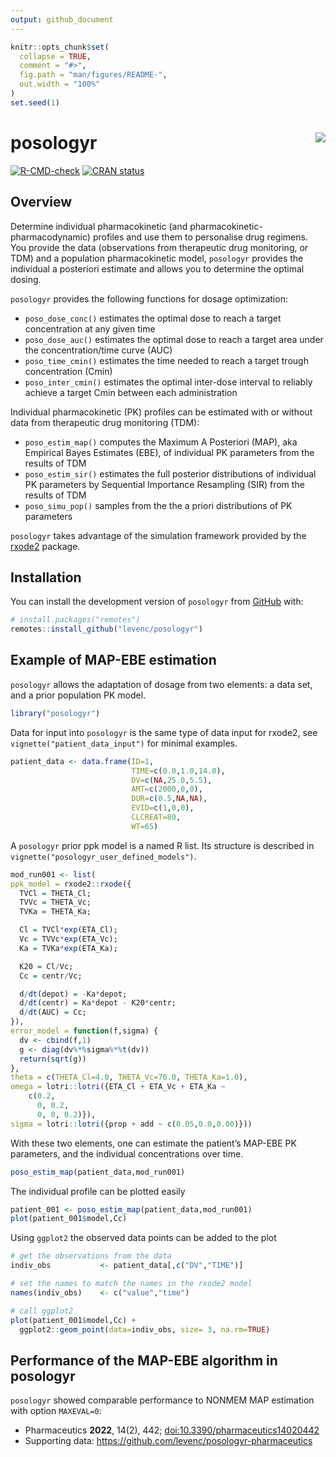 ```yaml
---
output: github_document
---
```


<!-- README.md is generated from README.Rmd. Please edit that file -->

```r
knitr::opts_chunk$set(
  collapse = TRUE,
  comment = "#>",
  fig.path = "man/figures/README-",
  out.width = "100%"
)
set.seed(1)
```

# posologyr [<img src="man/figures/logo_120.png"  align="right" />](https://github.com/levenc/posologyr/)

<!-- badges: start -->
[![R-CMD-check](https://github.com/levenc/posologyr/actions/workflows/R-CMD-check.yaml/badge.svg)](https://github.com/levenc/posologyr/actions/workflows/R-CMD-check.yaml)
[![CRAN status](https://www.r-pkg.org/badges/version/posologyr)](https://CRAN.R-project.org/package=posologyr)
<!-- badges: end -->

## Overview

Determine individual pharmacokinetic (and pharmacokinetic-pharmacodynamic) profiles and use them to personalise drug regimens. You provide the data (observations from
therapeutic drug monitoring, or TDM) and a population pharmacokinetic model, `posologyr` provides the individual a posteriori estimate and allows you to determine the optimal dosing.

`posologyr` provides the following functions for dosage optimization:

+ `poso_dose_conc()` estimates the optimal dose to reach a target concentration at any given time
+ `poso_dose_auc()` estimates the optimal dose to reach a target area under the concentration/time curve (AUC)
+ `poso_time_cmin()` estimates the time needed to reach a target trough concentration (Cmin)
+ `poso_inter_cmin()` estimates the optimal inter-dose interval to reliably achieve a target Cmin between each administration 

Individual pharmacokinetic (PK) profiles can be estimated with or without data from therapeutic drug monitoring (TDM):

+ `poso_estim_map()` computes the Maximum A Posteriori (MAP), aka Empirical Bayes Estimates (EBE), of individual PK parameters from the results of TDM
+ `poso_estim_sir()` estimates the full posterior distributions of individual PK parameters by Sequential Importance Resampling (SIR) from the results of TDM
+ `poso_simu_pop()` samples from the the a priori distributions of PK parameters

`posologyr` takes advantage of the simulation framework provided by the
[rxode2](https://github.com/nlmixr2/rxode2) package.

## Installation

You can install the development version of `posologyr` from [GitHub](https://github.com/) with:

```r
# install.packages("remotes")
remotes::install_github("levenc/posologyr")
```

## Example of MAP-EBE estimation

`posologyr` allows the adaptation of dosage from two elements: a data set, and 
a prior population PK model.

```r
library("posologyr")
```

Data for input into `posologyr` is the same type of data input for rxode2, see 
`vignette("patient_data_input")` for minimal examples.

```r
patient_data <- data.frame(ID=1,
                           TIME=c(0.0,1.0,14.0),
                           DV=c(NA,25.0,5.5),
                           AMT=c(2000,0,0),
                           DUR=c(0.5,NA,NA),
                           EVID=c(1,0,0),
                           CLCREAT=80,
                           WT=65)
```

A `posologyr` prior ppk model is a named R list. Its structure is described in `vignette("posologyr_user_defined_models")`.

```r
mod_run001 <- list(
ppk_model = rxode2::rxode({
  TVCl = THETA_Cl;
  TVVc = THETA_Vc;
  TVKa = THETA_Ka;

  Cl = TVCl*exp(ETA_Cl);
  Vc = TVVc*exp(ETA_Vc);
  Ka = TVKa*exp(ETA_Ka);

  K20 = Cl/Vc;
  Cc = centr/Vc;

  d/dt(depot) = -Ka*depot;
  d/dt(centr) = Ka*depot - K20*centr;
  d/dt(AUC) = Cc;
}),
error_model = function(f,sigma) {
  dv <- cbind(f,1)
  g <- diag(dv%*%sigma%*%t(dv))
  return(sqrt(g))
},
theta = c(THETA_Cl=4.0, THETA_Vc=70.0, THETA_Ka=1.0),
omega = lotri::lotri({ETA_Cl + ETA_Vc + ETA_Ka ~
    c(0.2,
      0, 0.2,
      0, 0, 0.2)}),
sigma = lotri::lotri({prop + add ~ c(0.05,0.0,0.00)}))
```

With these two elements, one can estimate the patient's MAP-EBE PK parameters,
and the individual concentrations over time.

```r
poso_estim_map(patient_data,mod_run001)
```

The individual profile can be plotted easily

```r
patient_001 <- poso_estim_map(patient_data,mod_run001)
plot(patient_001$model,Cc)
```

Using `ggplot2` the observed data points can be added to the plot

```r
# get the observations from the data
indiv_obs           <- patient_data[,c("DV","TIME")]

# set the names to match the names in the rxode2 model
names(indiv_obs)    <- c("value","time")

# call ggplot2
plot(patient_001$model,Cc) +
  ggplot2::geom_point(data=indiv_obs, size= 3, na.rm=TRUE)
```


## Performance of the MAP-EBE algorithm in posologyr
`posologyr` showed comparable performance to NONMEM MAP estimation with option `MAXEVAL=0`:

* Pharmaceutics **2022**, 14(2), 442; [doi:10.3390/pharmaceutics14020442](https://doi.org/10.3390/pharmaceutics14020442)
* Supporting data: [https://github.com/levenc/posologyr-pharmaceutics](https://github.com/levenc/posologyr-pharmaceutics)
